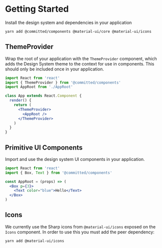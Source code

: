 
<Meta title="Design System/Getting Started" />

# Getting Started

Install the design system and dependencies in your application

```sh
yarn add @committed/components @material-ui/core @material-ui/icons
```

## ThemeProvider

Wrap the root of your application with the `ThemeProvider` component,
which adds the Design System theme to the context for use in components.
This should only be included once in your application.

```jsx
import React from 'react'
import { ThemeProvider } from '@committed/components'
import AppRoot from './AppRoot'

class App extends React.Component {
  render() {
    return (
      <ThemeProvider>
        <AppRoot />
      </ThemeProvider>
    )
  }
}
```

## Primitive UI Components

Import and use the design system UI components in your application.

```jsx
import React from 'react'
import { Box, Text } from '@committed/components'

const AppRoot = (props) => (
  <Box p={3}>
    <Text color="blue">Hello</Text>
  </Box>
)
```

## Icons

We currently use the Sharp icons from `@material-ui/icons` exposed on the `Icons` component. In order to use this you must add the peer dependency:

```sh
yarn add @material-ui/icons
```
